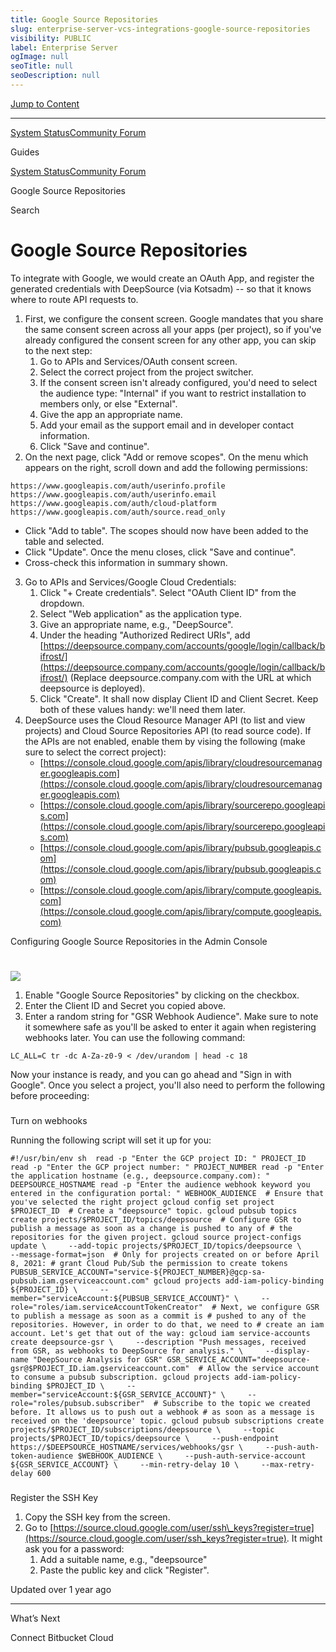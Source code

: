 ```yaml
---
title: Google Source Repositories
slug: enterprise-server-vcs-integrations-google-source-repositories
visibility: PUBLIC
label: Enterprise Server
ogImage: null
seoTitle: null
seoDescription: null
---
```

[Jump to Content](#content)

* * *

[System Status](https://deepsourcestatus.com/)[Community Forum](https://discuss.deepsource.com/)

Guides

[System Status](https://deepsourcestatus.com/)[Community Forum](https://discuss.deepsource.com/)

Google Source Repositories

Search

Google Source Repositories
==========================

To integrate with Google, we would create an OAuth App, and register the generated credentials with DeepSource (via Kotsadm) -- so that it knows where to route API requests to.

1.  First, we configure the consent screen. Google mandates that you share the same consent screen across all your apps (per project), so if you've already configured the consent screen for any other app, you can skip to the next step:
    1.  Go to APIs and Services/OAuth consent screen.
    2.  Select the correct project from the project switcher.
    3.  If the consent screen isn't already configured, you'd need to select the audience type: "Internal" if you want to restrict installation to members only, or else "External".
    4.  Give the app an appropriate name.
    5.  Add your email as the support email and in developer contact information.
    6.  Click "Save and continue".
2.  On the next page, click "Add or remove scopes". On the menu which appears on the right, scroll down and add the following permissions:

`https://www.googleapis.com/auth/userinfo.profile https://www.googleapis.com/auth/userinfo.email https://www.googleapis.com/auth/cloud-platform https://www.googleapis.com/auth/source.read_only`

*   Click "Add to table". The scopes should now have been added to the table and selected.
*   Click "Update". Once the menu closes, click "Save and continue".
*   Cross-check this information in summary shown.

3.  Go to APIs and Services/Google Cloud Credentials:
    1.  Click "+ Create credentials". Select "OAuth Client ID" from the dropdown.
    2.  Select "Web application" as the application type.
    3.  Give an appropriate name, e.g., "DeepSource".
    4.  Under the heading "Authorized Redirect URIs", add [https://deepsource.company.com/accounts/google/login/callback/bifrost/](https://deepsource.company.com/accounts/google/login/callback/bifrost/) (Replace deepsource.company.com with the URL at which deepsource is deployed).
    5.  Click "Create". It shall now display Client ID and Client Secret. Keep both of these values handy: we'll need them later.
4.  DeepSource uses the Cloud Resource Manager API (to list and view projects) and Cloud Source Repositories API (to read source code). If the APIs are not enabled, enable them by vising the following (make sure to select the correct project):
    *   [https://console.cloud.google.com/apis/library/cloudresourcemanager.googleapis.com](https://console.cloud.google.com/apis/library/cloudresourcemanager.googleapis.com)
    *   [https://console.cloud.google.com/apis/library/sourcerepo.googleapis.com](https://console.cloud.google.com/apis/library/sourcerepo.googleapis.com)
    *   [https://console.cloud.google.com/apis/library/pubsub.googleapis.com](https://console.cloud.google.com/apis/library/pubsub.googleapis.com)
    *   [https://console.cloud.google.com/apis/library/compute.googleapis.com](https://console.cloud.google.com/apis/library/compute.googleapis.com)

Configuring Google Source Repositories in the Admin Console

[](#configuring-google-source-repositories-in-the-admin-console)
===============================================================================================================================

![](https://files.readme.io/2cec910-small-gsr.png)

1.  Enable "Google Source Repositories" by clicking on the checkbox.
2.  Enter the Client ID and Secret you copied above.
3.  Enter a random string for "GSR Webhook Audience". Make sure to note it somewhere safe as you'll be asked to enter it again when registering webhooks later. You can use the following command:

`LC_ALL=C tr -dc A-Za-z0-9 < /dev/urandom | head -c 18`

Now your instance is ready, and you can go ahead and "Sign in with Google". Once you select a project, you'll also need to perform the following before proceeding:

### 

Turn on webhooks

[](#turn-on-webhooks)

Running the following script will set it up for you:

`#!/usr/bin/env sh  read -p "Enter the GCP project ID: " PROJECT_ID read -p "Enter the GCP project number: " PROJECT_NUMBER read -p "Enter the application hostname (e.g., deepsource.company.com): " DEEPSOURCE_HOSTNAME read -p "Enter the audience webhook keyword you entered in the configuration portal: " WEBHOOK_AUDIENCE  # Ensure that you've selected the right project gcloud config set project $PROJECT_ID  # Create a "deepsource" topic. gcloud pubsub topics create projects/$PROJECT_ID/topics/deepsource  # Configure GSR to publish a message as soon as a change is pushed to any of # the repositories for the given project. gcloud source project-configs update \     --add-topic projects/$PROJECT_ID/topics/deepsource \     --message-format=json  # Only for projects created on or before April 8, 2021: # grant Cloud Pub/Sub the permission to create tokens PUBSUB_SERVICE_ACCOUNT="service-${PROJECT_NUMBER}@gcp-sa-pubsub.iam.gserviceaccount.com" gcloud projects add-iam-policy-binding ${PROJECT_ID} \     --member="serviceAccount:${PUBSUB_SERVICE_ACCOUNT}" \     --role="roles/iam.serviceAccountTokenCreator"  # Next, we configure GSR to publish a message as soon as a commit is # pushed to any of the repositories. However, in order to do that, we need to # create an iam account. Let's get that out of the way: gcloud iam service-accounts create deepsource-gsr \     --description "Push messages, received from GSR, as webhooks to DeepSource for analysis." \     --display-name "DeepSource Analysis for GSR" GSR_SERVICE_ACCOUNT="deepsource-gsr@$PROJECT_ID.iam.gserviceaccount.com"  # Allow the service account to consume a pubsub subscription. gcloud projects add-iam-policy-binding $PROJECT_ID \     --member="serviceAccount:${GSR_SERVICE_ACCOUNT}" \     --role="roles/pubsub.subscriber"  # Subscribe to the topic we created before. It allows us to push out a webhook # as soon as a message is received on the 'deepsource' topic. gcloud pubsub subscriptions create projects/$PROJECT_ID/subscriptions/deepsource \     --topic projects/$PROJECT_ID/topics/deepsource \     --push-endpoint https://$DEEPSOURCE_HOSTNAME/services/webhooks/gsr \     --push-auth-token-audience $WEBHOOK_AUDIENCE \     --push-auth-service-account ${GSR_SERVICE_ACCOUNT} \     --min-retry-delay 10 \     --max-retry-delay 600`

### 

Register the SSH Key

[](#register-the-ssh-key)

1.  Copy the SSH key from the screen.
2.  Go to [https://source.cloud.google.com/user/ssh\_keys?register=true](https://source.cloud.google.com/user/ssh_keys?register=true). It might ask you for a password:
    1.  Add a suitable name, e.g., "deepsource"
    2.  Paste the public key and click "Register".

Updated over 1 year ago

* * *

What’s Next

Connect Bitbucket Cloud
